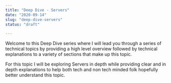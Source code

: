 ```yaml
---
title: "Deep Dive - Servers"
date: "2020-09-14"
slug: "deep-dive-servers"
status: "draft"

---
```


Welcome to this Deep Dive series where I will lead you through a series of technical topics by providing a high level overview followed by technical explanations to a variety of sections that make up this topic.

For this topic I will be exploring Servers in depth while providing clear and in depth explanations to help both tech and non tech minded folk hopefully better understand this topic.
